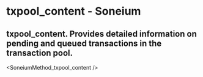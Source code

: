 # txpool_content - Soneium

## txpool_content. Provides detailed information on pending and queued transactions in the transaction pool.


<SoneiumMethod_txpool_content />
